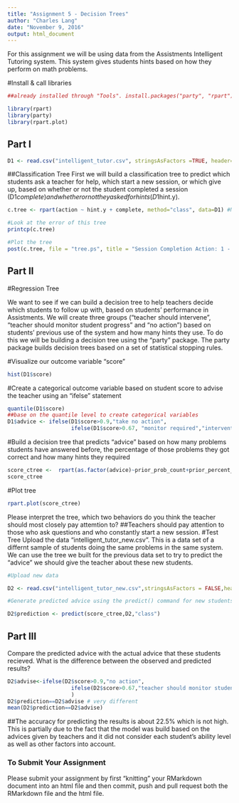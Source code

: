 ```yaml
---
title: "Assignment 5 - Decision Trees"
author: "Charles Lang"
date: "November 9, 2016"
output: html_document
---
```

For this assignment we will be using data from the Assistments Intelligent Tutoring system. This system gives students hints based on how they perform on math problems. 

#Install & call libraries
```r
##already installed through "Tools". install.packages("party", "rpart")

library(rpart)
library(party)
library(rpart.plot)
```

## Part I
```r
D1 <- read.csv("intelligent_tutor.csv", stringsAsFactors =TRUE, header=TRUE)
```

##Classification Tree
First we will build a classification tree to predict which students ask a teacher for help, which start a new session, or which give up, based on whether or not the student completed a session (D1$complete) and whether or not they asked for hints (D1$hint.y). 
```r

c.tree <- rpart(action ~ hint.y + complete, method="class", data=D1) #Notice the standard R notion for a formula X ~ Y

#Look at the error of this tree
printcp(c.tree)

#Plot the tree
post(c.tree, file = "tree.ps", title = "Session Completion Action: 1 - Ask teacher, 2 - Start new session, 3 - Give up")

```
## Part II

#Regression Tree

We want to see if we can build a decision tree to help teachers decide which students to follow up with, based on students' performance in Assistments. We will create three groups ("teacher should intervene", "teacher should monitor student progress" and "no action") based on students' previous use of the system and how many hints they use. To do this we will be building a decision tree using the "party" package. The party package builds decision trees based on a set of statistical stopping rules.

#Visualize our outcome variable "score"
```r
hist(D1$score)
```

#Create a categorical outcome variable based on student score to advise the teacher using an "ifelse" statement
```r
quantile(D1$score)
##base on the quantile level to create categorical variables
D1$advice <- ifelse(D1$score>0.9,"take no action",
                    ifelse(D1$score>0.67, "monitor required","intervention required"))
```

#Build a decision tree that predicts "advice" based on how many problems students have answered before, the percentage of those problems they got correct and how many hints they required
```r
score_ctree <-  rpart(as.factor(advice)~prior_prob_count+prior_percent_correct+hints,method = "class",data=D1)
score_ctree
```

#Plot tree
```r
rpart.plot(score_ctree)
```

Please interpret the tree, which two behaviors do you think the teacher should most closely pay attemtion to?
##Teachers should pay attention to those who ask questions and who constantly start a new session. 
#Test Tree
Upload the data "intelligent_tutor_new.csv". This is a data set of a differnt sample of students doing the same problems in the same system. We can use the tree we built for the previous data set to try to predict the "advice" we should give the teacher about these new students. 

```r
#Upload new data

D2 <- read.csv("intelligent_tutor_new.csv",stringsAsFactors = FALSE,header =TRUE )

#Generate predicted advice using the predict() command for new students based on tree generated from old students

D2$prediction <- predict(score_ctree,D2,"class")

``` 
## Part III
Compare the predicted advice with the actual advice that these students recieved. What is the difference between the observed and predicted results?
```r
D2$advise<-ifelse(D2$score>0.9,"no action",
                    ifelse(D2$score>0.67,"teacher should monitor student progress","teacher should intervene")
                    )
D2$prediction==D2$advise # very different
mean(D2$prediction==D2$advise)
```
##The accuracy for predicting the results is about 22.5% which is not high. This is partially due to the fact that the model was build based on the advices given by teachers and it did not consider each student's ability level as well as other factors into account. 

### To Submit Your Assignment

Please submit your assignment by first "knitting" your RMarkdown document into an html file and then commit, push and pull request both the RMarkdown file and the html file.

